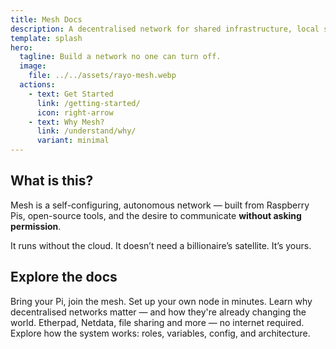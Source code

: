 ```yaml
---
title: Mesh Docs
description: A decentralised network for shared infrastructure, local services, and public imagination.
template: splash
hero:
  tagline: Build a network no one can turn off.
  image:
    file: ../../assets/rayo-mesh.webp
  actions:
    - text: Get Started
      link: /getting-started/
      icon: right-arrow
    - text: Why Mesh?
      link: /understand/why/
      variant: minimal
---
```



## What is this?

Mesh is a self-configuring, autonomous network — built from Raspberry Pis, open-source tools, and the desire to communicate **without asking permission**.

It runs without the cloud. It doesn’t need a billionaire’s satellite. It’s yours.

## Explore the docs

<CardGrid stagger>
  <Card title="Get Started" icon="rocket">
    Bring your Pi, join the mesh. Set up your own node in minutes.
  </Card>
  <Card title="Why Mesh?" icon="help-circle">
    Learn why decentralised networks matter — and how they're already changing
    the world.
  </Card>
  <Card title="Services You Can Run" icon="package">
    Etherpad, Netdata, file sharing and more — no internet required.
  </Card>
  <Card title="Technical Reference" icon="book">
    Explore how the system works: roles, variables, config, and architecture.
  </Card>
</CardGrid>
